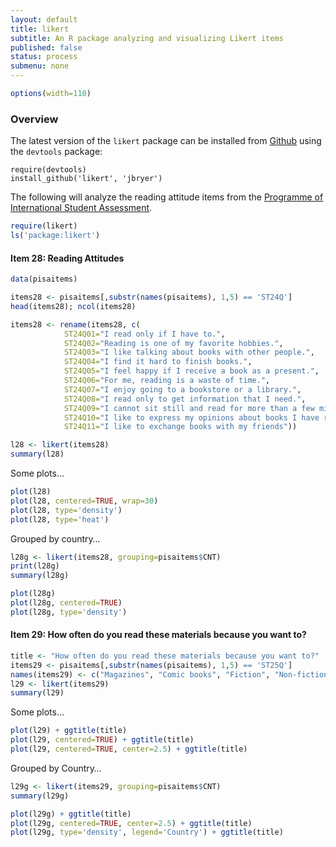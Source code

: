 ```yaml
---
layout: default	
title: likert
subtitle: An R package analyzing and visualizing Likert items
published: false
status: process
submenu: none
---
```


```r
options(width=110)
```

### Overview

The latest version of the `likert` package can be installed from [Github](http://github.com/jbryer/likert) using the `devtools` package:

	require(devtools)
	install_github('likert', 'jbryer')

The following will analyze the reading attitude items from the [Programme of International Student Assessment](http://www.pisa.oecd.org).


```r
require(likert)
ls('package:likert')
```

#### Item 28: Reading Attitudes

```r
data(pisaitems)

items28 <- pisaitems[,substr(names(pisaitems), 1,5) == 'ST24Q']
head(items28); ncol(items28)

items28 <- rename(items28, c(
			ST24Q01="I read only if I have to.",
			ST24Q02="Reading is one of my favorite hobbies.",
			ST24Q03="I like talking about books with other people.",
			ST24Q04="I find it hard to finish books.",
			ST24Q05="I feel happy if I receive a book as a present.",
			ST24Q06="For me, reading is a waste of time.",
			ST24Q07="I enjoy going to a bookstore or a library.",
			ST24Q08="I read only to get information that I need.",
			ST24Q09="I cannot sit still and read for more than a few minutes.",
			ST24Q10="I like to express my opinions about books I have read.",
			ST24Q11="I like to exchange books with my friends"))
```

```r
l28 <- likert(items28)
summary(l28)
```

Some plots...

```r
plot(l28)
plot(l28, centered=TRUE, wrap=30)
plot(l28, type='density')
plot(l28, type='heat')
```

Grouped by country...

```r
l28g <- likert(items28, grouping=pisaitems$CNT)
print(l28g)
summary(l28g)
```

```r
plot(l28g)
plot(l28g, centered=TRUE)
plot(l28g, type='density')
```

#### Item 29: How often do you read these materials because you want to?

```r
title <- "How often do you read these materials because you want to?"
items29 <- pisaitems[,substr(names(pisaitems), 1,5) == 'ST25Q']
names(items29) <- c("Magazines", "Comic books", "Fiction", "Non-fiction books", "Newspapers")
l29 <- likert(items29)
summary(l29)
```

Some plots...

```r
plot(l29) + ggtitle(title)
plot(l29, centered=TRUE) + ggtitle(title)
plot(l29, centered=TRUE, center=2.5) + ggtitle(title)
```

Grouped by Country...

```r
l29g <- likert(items29, grouping=pisaitems$CNT)
summary(l29g)
```

```r
plot(l29g) + ggtitle(title)
plot(l29g, centered=TRUE, center=2.5) + ggtitle(title)
plot(l29g, type='density', legend='Country') + ggtitle(title)
```

